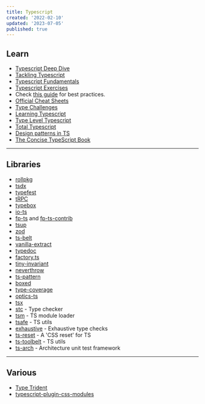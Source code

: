 ```yaml
---
title: Typescript
created: '2022-02-10'
updated: '2023-07-05'
published: true
---
```


## Learn

-   [Typescript Deep Dive](https://basarat.gitbook.io/typescript)
-   [Tackling Typescript](https://exploringjs.com/tackling-ts/toc.html)
-   [Typescript Fundamentals](https://joyofcode.xyz/typescript-fundamentals)
-   [Typescript Exercises](https://typescript-exercises.github.io/)
-   Check [this guide](https://ts.dev/style/) for best practices.
-   [Official Cheat Sheets](https://www.typescriptlang.org/cheatsheets)
-   [Type Challenges](https://github.com/type-challenges/type-challenges)
-   [Learning Typescript](https://www.learningtypescript.com/)
-   [Type Level Typescript](https://type-level-typescript.com/)
-   [Total Typescript](https://github.com/total-typescript)
-   [Design patterns in TS](https://refactoring.guru/design-patterns/typescript)
-   [The Concise TypeScript Book](https://github.com/gibbok/typescript-book)

---

## Libraries

-   [rollpkg](https://github.com/rafgraph/rollpkg)
-   [tsdx](https://github.com/jaredpalmer/tsdx)
-   [typefest](https://github.com/sindresorhus/type-fest)
-   [tRPC](https://trpc.io/)
-   [typebox](https://github.com/sinclairzx81/typebox)
-   [io-ts](https://github.com/gcanti/io-ts)
-   [fp-ts](https://github.com/gcanti/fp-ts) and [fp-ts-contrib](https://github.com/gcanti/fp-ts-contrib)
-   [tsup](https://github.com/egoist/tsup)
-   [zod](https://github.com/colinhacks/zod)
-   [ts-belt](https://mobily.github.io/ts-belt/)
-   [vanilla-extract](https://vanilla-extract.style/)
-   [typedoc](https://typedoc.org/)
-   [factory.ts](https://github.com/willryan/factory.ts)
-   [tiny-invariant](https://github.com/alexreardon/tiny-invariant)
-   [neverthrow](https://github.com/supermacro/neverthrow)
-   [ts-pattern](https://github.com/gvergnaud/ts-pattern)
-   [boxed](https://github.com/swan-io/boxed)
-   [type-coverage](https://github.com/plantain-00/type-coverage)
-   [optics-ts](https://github.com/akheron/optics-ts)
-   [tsx](https://github.com/esbuild-kit/tsx)
-   [stc](https://github.com/dudykr/stc) - Type checker
-   [tsm](https://github.com/lukeed/tsm) - TS module loader
-   [tsafe](https://github.com/garronej/tsafe) - TS utils
-   [exhaustive](https://github.com/lukemorales/exhaustive) - Exhaustive type checks
-   [ts-reset](https://github.com/total-typescript/ts-reset) - A 'CSS reset' for TS
-   [ts-toolbelt](https://github.com/millsp/ts-toolbelt) - TS utils
-   [ts-arch](https://github.com/ts-arch/ts-arch) - Architecture unit test framework

---

## Various

-   [Type Trident](https://github.com/anuraghazra/type-trident)
-   [typescript-plugin-css-modules](https://github.com/mrmckeb/typescript-plugin-css-modules)
